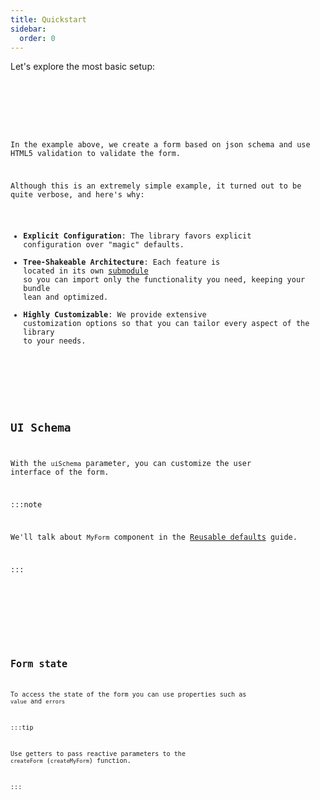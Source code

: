 ```yaml
---
title: Quickstart
sidebar:
  order: 0
---
```







Let's explore the most basic setup:

<Code code={minimalSetupCode} lang="svelte" />

<FormCard>
  <MinimalSetupForm client:only="svelte" />
</FormCard>

In the example above, we create a form based on json schema and
use HTML5 validation to validate the form.

Although this is an extremely simple example, it turned out to be quite verbose, and here's why:

- **Explicit Configuration**: The library favors explicit configuration over "magic" defaults.
- **Tree-Shakeable Architecture**: Each feature is located in its own [submodule](https://nodejs.org/api/packages.html#subpath-exports)
so you can import only the functionality you need, keeping your bundle lean and optimized.
- **Highly Customizable**: We provide extensive customization options so that you can tailor every aspect of the library to your needs.

<LinkCard title="JSON Schema API reference" href="../../api-reference/json-schema/" />

<LinkCard title="Handlers API reference" href="../../api-reference/handlers/" />

## UI Schema

With the `uiSchema` parameter, you can customize the user interface of the form.

:::note

We'll talk about `MyForm` component in the [Reusable defaults](../reusable-defaults/) guide.

:::

<Code code={uiSchemaCode} lang="svelte" />

<FormCard>
  <UiSchemaForm client:only="svelte" />
</FormCard>

<LinkCard title="UI Schema API reference" href="../../api-reference/ui-schema/" />

## Form state

To access the state of the form you can use properties such as `value` and `errors`

:::tip

Use getters to pass reactive parameters to the `createForm` (`createMyForm`) function.

:::

<Code code={formDataCode} lang="svelte" />

<FormCard>
  <FormDataForm client:only="svelte" />
</FormCard>
